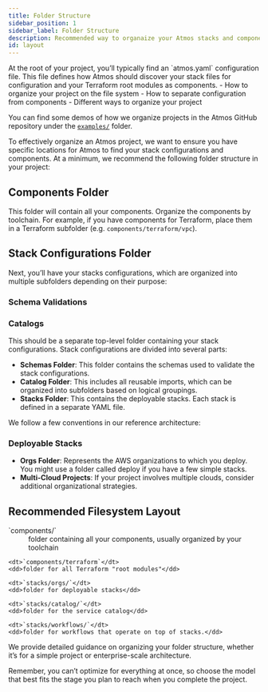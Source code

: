 ```yaml
---
title: Folder Structure
sidebar_position: 1
sidebar_label: Folder Structure
description: Recommended way to organaize your Atmos stacks and components
id: layout    
---
```


<Intro>
At the root of your project, you’ll typically find an `atmos.yaml` configuration file. This file defines how Atmos should discover your stack files for configuration and your Terraform root modules as components.
</Intro>

<KeyPoints>
- How to organize your project on the file system
- How to separate configuration from components
- Different ways to organize your project
</KeyPoints>

You can find some demos of how we organize projects in the Atmos GitHub repository under the [`examples/`](https://github.com/cloudposse/atmos/tree/main/examples) folder.

To effectively organize an Atmos project, we want to ensure you have specific locations for Atmos to find your stack configurations and components. At a minimum, we recommend the following folder structure in your project:

## Components Folder

This folder will contain all your components. Organize the components by toolchain. For example, if you have components for Terraform, place them in a Terraform subfolder (e.g. `components/terraform/vpc`).

## Stack Configurations Folder

Next, you’ll have your stacks configurations, which are organized into multiple subfolders depending on their purpose:

### Schema Validations

### Catalogs
This should be a separate top-level folder containing your stack configurations. Stack configurations are divided into several parts:
- **Schemas Folder**: This folder contains the schemas used to validate the stack configurations.
- **Catalog Folder**: This includes all reusable imports, which can be organized into subfolders based on logical groupings.
- **Stacks Folder**: This contains the deployable stacks. Each stack is defined in a separate YAML file.

We follow a few conventions in our reference architecture:

### Deployable Stacks

- **Orgs Folder**: Represents the AWS organizations to which you deploy. You might use a folder called deploy if you have a few simple stacks.
- **Multi-Cloud Projects**: If your project involves multiple clouds, consider additional organizational strategies.


## Recommended Filesystem Layout
<dl>
    <dt>`components/`</dt>
    <dd>folder containing all your components, usually organized by your toolchain</dd>

    <dt>`components/terraform`</dt>
    <dd>folder for all Terraform "root modules"</dd>

    <dt>`stacks/orgs/`</dt>
    <dd>folder for deployable stacks</dd>

    <dt>`stacks/catalog/`</dt>
    <dd>folder for the service catalog</dd>

    <dt>`stacks/workflows/`</dt>
    <dd>folder for workflows that operate on top of stacks.</dd>
</dl>

We provide detailed guidance on organizing your folder structure, whether it’s for a simple project or enterprise-scale architecture. 

Remember, you can’t optimize for everything at once, so choose the model that best fits the stage you plan to reach when you complete the project.
